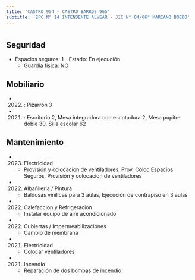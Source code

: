 ```yaml
---
title: 'CASTRO 954 - CASTRO BARROS 965'
subtitle: 'EPC N° 14 INTENDENTE ALVEAR - JIC N° 04/06° MARIANO BOEDO'
---
```


#


## Seguridad

*  Espacios seguros: 1 - Estado: En ejecución 
    + Guardia física: NO





## Mobiliario

*  (2022) : Pizarrón 3 

*  (2021) : Escritorio 2, Mesa integradora con escotadura 2, Mesa pupitre doble 30, Silla escolar 62 





## Mantenimiento

*  (2023) Electricidad 
    + Provisión y colocacion de ventiladores, Prov. Coloc Espacios Seguros, Provisión y colocacion de ventiladores

*  (2022) Albañileria / Pintura 
    + Baldosas vinílicas para 3 aulas, Ejecución de contrapiso en 3 aulas

*  (2022) Calefaccion y Refrigeracion 
    + Instalar equipo de aire acondicionado

*  (2022) Cubiertas / Impermeabilizaciones 
    + Cambio de membrana

*  (2021) Electricidad 
    + Colocar ventiladores

*  (2021) Incendio 
    + Reparación de dos bombas de incendio



